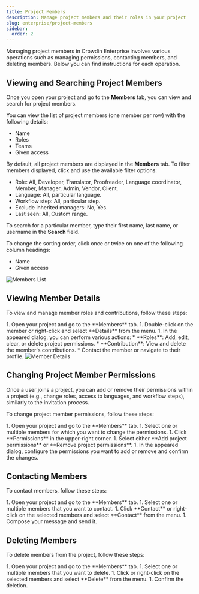 ```yaml
---
title: Project Members
description: Manage project members and their roles in your project
slug: enterprise/project-members
sidebar:
  order: 2
---
```



Managing project members in Crowdin Enterprise involves various operations such as managing permissions, contacting members, and deleting members. Below you can find instructions for each operation.

## Viewing and Searching Project Members

Once you open your project and go to the **Members** tab, you can view and search for project members.

You can view the list of project members (one member per row) with the following details:

* Name
* Roles
* Teams
* Given access

By default, all project members are displayed in the **Members** tab. To filter members displayed, click <Icon name="mdi:filter-variant" class="inline-icon" /> and use the available filter options:

* Role: All, Developer, Translator, Proofreader, Language coordinator, Member, Manager, Admin, Vendor, Client.
* Language: All, particular language.
* Workflow step: All, particular step.
* Exclude inherited managers: No, Yes.
* Last seen: All, Custom range.

To search for a particular member, type their first name, last name, or username in the **Search** field.

To change the sorting order, click once or twice on one of the following column headings:

* Name
* Given access

<Image src={membersList} alt="Members List" />

## Viewing Member Details

To view and manage member roles and contributions, follow these steps:

<Steps>
  1. Open your project and go to the **Members** tab.
  1. Double-click on the member or right-click and select **Details** from the menu.
  1. In the appeared dialog, you can perform various actions:
      * **Roles**: Add, edit, clear, or delete project permissions.
      * **Contribution**: View and delete the member's contributions.
      * Contact the member or navigate to their profile.
</Steps>

<Image src={memberDetails} alt="Member Details" class="width-lg crowdin-modal" />

## Changing Project Member Permissions

Once a user joins a project, you can add or remove their permissions within a project (e.g., change roles, access to languages, and workflow steps), similarly to the invitation process.

To change project member permissions, follow these steps:

<Steps>
  1. Open your project and go to the **Members** tab.
  1. Select one or multiple members for which you want to change the permissions.
  1. Click **Permissions** in the upper-right corner.
  1. Select either **Add project permissions** or **Remove project permissions**.
  1. In the appeared dialog, configure the permissions you want to add or remove and confirm the changes.  
</Steps>

## Contacting Members

To contact members, follow these steps:

<Steps>
  1. Open your project and go to the **Members** tab.
  1. Select one or multiple members that you want to contact.
  1. Click **Contact** or right-click on the selected members and select **Contact** from the menu.
  1. Compose your message and send it.  
</Steps>

## Deleting Members

To delete members from the project, follow these steps:

<Steps>
  1. Open your project and go to the **Members** tab.
  1. Select one or multiple members that you want to delete.
  1. Click <Icon name="mdi:delete" class="inline-icon" /> or right-click on the selected members and select **Delete** from the menu.
  1. Confirm the deletion.  
</Steps>

